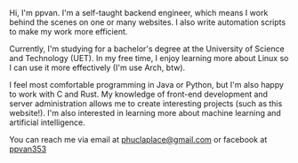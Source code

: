 
Hi, I'm ppvan. I'm a self-taught backend engineer, which means I work behind the scenes on one or many websites. I also write automation scripts to make my work more efficient.

Currently, I'm studying for a bachelor's degree at the University of Science and Technology (UET). In my free time, I enjoy learning more about Linux so I can use it more effectively (I'm use Arch, btw).

I feel most comfortable programming in Java or Python, but I'm also happy to work with C and Rust. My knowledge of front-end development and server administration allows me to create interesting projects (such as this website!). I'm also interested in learning more about machine learning and artificial intelligence.

You can reach me via email at [phuclaplace@gmail.com](mailto:phuclaplace@gmail.com)
or facebook at [ppvan353](https://www.facebook.com/ppvan353)